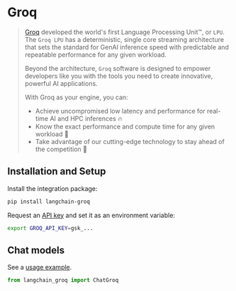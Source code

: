 # Groq

>[Groq](https://groq.com) developed the world's first Language Processing Unit™, or `LPU`.
> The `Groq LPU` has a deterministic, single core streaming architecture that sets the standard
> for GenAI inference speed with predictable and repeatable performance for any given workload.
>
>Beyond the architecture, `Groq` software is designed to empower developers like you with
> the tools you need to create innovative, powerful AI applications.
>
>With Groq as your engine, you can:
>* Achieve uncompromised low latency and performance for real-time AI and HPC inferences 🔥
>* Know the exact performance and compute time for any given workload 🔮
>* Take advantage of our cutting-edge technology to stay ahead of the competition 💪


## Installation and Setup

Install the integration package:

```bash
pip install langchain-groq
```

Request an [API key](https://console.groq.com/login?utm_source=langchain&utm_content=provider_page) and set it as an environment variable:

```bash
export GROQ_API_KEY=gsk_...
```

## Chat models

See a [usage example](/docs/integrations/chat/groq).

```python
from langchain_groq import ChatGroq
```
